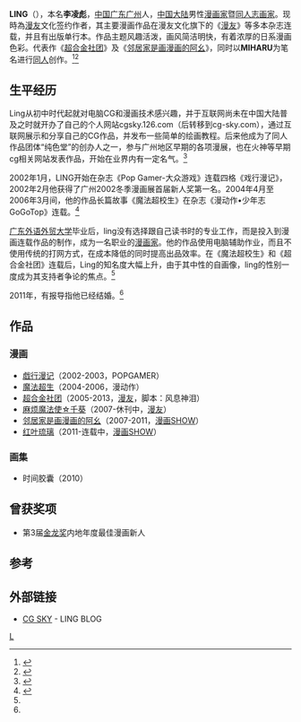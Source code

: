 {{漫畫}}
'''LING'''（{{bd|1982年|12月6日||}}），本名'''李凌彪'''，[[中国|中国]][[广东|广东]][[广州|广州]]人，[[中国大陆|中国大陆]]男性[[漫画家|漫画家]]暨[[同人志|同人志]][[画家|画家]]。现時為[[漫友|漫友]]文化签约作者，其主要漫画作品在漫友文化旗下的《[[漫友|漫友]]》等多本杂志连载，并且有出版单行本。作品主题风趣活泼，画风简洁明快，有着浓厚的日系漫画色彩。代表作《[[超合金社团|超合金社团]]》及《[[邻居家是画漫画的阿幺|邻居家是画漫画的阿幺]]》，同时以'''MIHARU'''为笔名进行[[同人|同人]]创作。<ref>{{cite web | url=http://comic.qq.com/a/20110628/000048.htm | title=漫画家Ling作品赏 | publisher=腾讯动漫 | accessdate=2013-02-09 | archive-date=2018-01-02 | archive-url=https://web.archive.org/web/20180102221156/http://comic.qq.com/a/20110628/000048.htm | dead-url=no }}</ref><ref>{{cite web | url=http://gzdaily.dayoo.com/html/2010-03/28/content_911705.htm | title=广州漫画家LING精选画集《时间胶囊》发行 | publisher=广州日报 | date=2010-03-28 | accessdate=2013-02-09 | deadurl=yes | archiveurl=https://web.archive.org/web/20160304091410/http://gzdaily.dayoo.com/html/2010-03/28/content_911705.htm | archivedate=2016-03-04 }}</ref>

==生平经历==
Ling从初中时代起就对电脑CG和漫画技术感兴趣，并于互联网尚未在中国大陆普及之时就开办了自己的个人网站cgsky.126.com（后转移到cg-sky.com），通过互联网展示和分享自己的CG作品，并发布一些简单的绘画教程。后来他成为了同人作品团体“纯色堂”的创办人之一，参与广州地区早期的各项漫展，也在火神等早期cg相关网站发表作品，开始在业界内有一定名气。<ref name="21cn">{{cite web | url=http://game.21cn.com/comic/d/6738553.shtml | title=LING介绍 | publisher=21CN | accessdate=2013-02-09 | deadurl=yes | archiveurl=https://web.archive.org/web/20120524003203/http://game.21cn.com/comic/d/6738553.shtml | archivedate=2012-05-24 }}</ref>

2002年1月，LING开始在杂志《Pop Gamer-大众游戏》连载四格《戏行漫记》，2002年2月他获得了广州2002冬季漫画展首届新人奖第一名。2004年4月至2006年3月间，他的作品长篇故事《魔法超校生》在杂志《漫动作•少年志GoGoTop》连载。<ref name="一席谈">{{cite web | url=http://www.comicfans.net/news/dynamic/2011/05/20/17245423640.html | title=职业漫画家成长之路的艰辛与秘密 与LING一席谈 | publisher=漫友 | accessdate=2013-02-09 | archive-url=https://web.archive.org/web/20160304195111/http://www.comicfans.net/news/dynamic/2011/05/20/17245423640.html | archive-date=2016-03-04 | dead-url=yes }}</ref>

[[广东外语外贸大学|广东外语外贸大学]]毕业后，ling没有选择跟自己读书时的专业工作，而是投入到漫画连载作品的制作，成为一名职业的[[漫画家|漫画家]]。他的作品使用电脑辅助作业，而且不使用传统的打网方式，在成本降低的同时提高出品效率。在《魔法超校生》和《超合金社团》连载后，Ling的知名度大幅上升，由于其中性的自画像，ling的性别一度成为其支持者争论的焦点。<ref name="21cn"/>

2011年，有报导指他已经结婚。<ref name="一席谈"/>

== 作品 ==
=== 漫画 ===
*[[戯行漫记|戯行漫记]]（2002-2003，POPGAMER）
*[[魔法超生|魔法超生]]（2004-2006，漫动作）
*[[超合金社团|超合金社团]]（2005-2013，[[漫友|漫友]]，脚本：风息神泪）
*[[麻烦魔法使☆千葵|麻烦魔法使☆千葵]]（2007-休刊中，[[漫友|漫友]]）
*[[邻居家是画漫画的阿幺|邻居家是画漫画的阿幺]]（2007-2011，[[漫画SHOW|漫画SHOW]]）
*[[红叶琉璃|红叶琉璃]]（2011-连载中，[[漫画SHOW|漫画SHOW]]）

=== 画集 ===
*时间胶囊（2010）

== 曾获奖项 ==
*第3届[[金龙奖|金龙奖]]内地年度最佳漫画新人
==参考==
<references/>
== 外部链接 ==
*[https://web.archive.org/web/20110825100141/http://cg-sky.com/ CG SKY] - LING BLOG

[[Category:中華人民共和國漫畫家|L]]